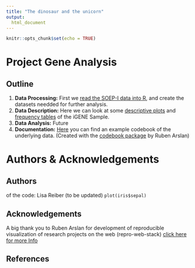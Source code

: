 ```yaml
---
title: "The dinosaur and the unicorn"
output: 
  html_document
---
```

```r
knitr::opts_chunk$set(echo = TRUE)
```
# Project Gene Analysis
## Outline

1. __Data Processing:__ First we [read the SOEP-I data into R](https://lisallreiber.github.io/GeneAnalysis/00_import_data.html), 
and create the datasets needded for further analysis.
2. __Data Description:__ Here we can look at some [descriptive plots](https://lisallreiber.github.io/GeneAnalysis/p1_0102_describe_plots_v36.html) and [frequency tables](https://lisallreiber.github.io/GeneAnalysis/p1_0202_describe_tables_v36.html) of the iGENE Sample.
3. __Data Analysis:__ Future
4. __Documentation:__ [Here](https://lisallreiber.github.io/GeneAnalysis/00_codebook.html) you can find an example codebook of the underlying data. (Created with the [codebook package](https://github.com/rubenarslan/codebook) by Ruben Arslan)

# Authors & Acknowledgements {.tabset}
 
## Authors 
of the code: Lisa Reiber (to be updated)
`plot(iris$sepal)`

## Acknowledgements
A big thank you to Ruben Arslan for development of reproducible visualization of research projects on the web (repro-web-stack) [click here for more Info](https://github.com/rubenarslan/repro_web_stack)

## References 




